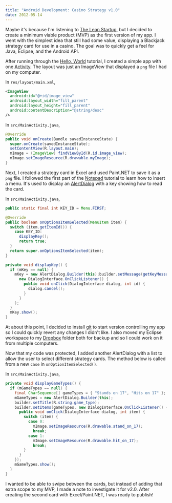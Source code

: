 ```yaml
---
title: "Android Development: Casino Strategy v1.0"
date: 2012-05-14
---
```


Maybe it's because I'm listening to [The Lean Startup](https://www.amazon.com/Lean-Startup-Entrepreneurs-Continuous-Innovation/dp/0307887898/ref=sr_1_1?s=books&ie=UTF8&qid=1337048395&sr=1-1), but I decided to create a minimum viable product (MVP) as the first version of my app. I went with the simplest idea that still had some value, displaying a Blackjack strategy card for use in a casino. The goal was to quickly get a feel for Java, Eclipse, and the Android API.

After running through the [Hello, World](https://developer.android.com/training/basics/firstapp) tutorial, I created a simple app with one [Activity](https://developer.android.com/reference/android/app/Activity.html). The layout was just an ImageView that displayed a `png` file I had on my computer.

In `res/layout/main.xml`,

```xml
<ImageView
  android:id="@+id/image_view"
  android:layout_width="fill_parent"
  android:layout_height="fill_parent"
  android:contentDescription="@string/desc"
/>
```

In `src/MainActivity.java`,

```java
@Override
public void onCreate(Bundle savedInstanceState) {
  super.onCreate(savedInstanceState);
  setContentView(R.layout.main);
  mImage = (ImageView) findViewById(R.id.image_view);
  mImage.setImageResource(R.drawable.myImage);
}
```

Next, I created a strategy card in Excel and used Paint.NET to save it as a `png` file. I followed the first part of the [Notepad](https://developer.android.com/resources/tutorials/notepad/notepad-ex2.html) tutorial to learn how to insert a menu. It's used to display an [AlertDialog](https://developer.android.com/guide/topics/ui/dialogs.html) with a key showing how to read the card.

In `src/MainActivity.java`,

```java
public static final int KEY_ID = Menu.FIRST;

@Override
public boolean onOptionsItemSelected(MenuItem item) {
  switch (item.getItemId()) {
    case KEY_ID:
      displayKey();
      return true;
  }
  return super.onOptionsItemSelected(item);
}

private void displayKey() {
  if (mKey == null) {
    mKey = new AlertDialog.Builder(this);builder.setMessage(getKeyMessageText()).setPositiveButton("Close",
      new DialogInterface.OnClickListener() {
        public void onClick(DialogInterface dialog, int id) {
          dialog.cancel();
        }
      }
    );
  }
  mKey.show();
}
```

At about this point, I decided to install [git](https://git-scm.com/) to start version controlling my app so I could quickly revert any changes I didn't like. I also moved my Eclipse workspace to my [Dropbox](https://www.dropbox.com/) folder both for backup and so I could work on it from multiple computers.

Now that my code was protected, I added another AlertDialog with a list to allow the user to select different strategy cards. The method below is called from a new `case` in `onOptionItemSelected()`.

In `src/MainActivity.java`,

```java
private void displayGameTypes() {
  if (mGameTypes == null) {
    final CharSequence[] gameTypes = { "Stands on 17", "Hits on 17" };
    mGameTypes = new AlertDialog.Builder(this);
    builder.setTitle(R.string.game_type);
    builder.setItems(gameTypes, new DialogInterface.OnClickListener() {
      public void onClick(DialogInterface dialog, int item) {
        switch (item) {
          case 0:
            mImage.setImageResource(R.drawable.stand_on_17);
            break;
          case 1:
            mImage.setImageResource(R.drawable.hit_on_17);
            break;
        }
      }
    });
    mGameTypes.show();
  }
}
```

I wanted to be able to swipe between the cards, but instead of adding that extra scope to my MVP, I made a note to investigate it for v2.0. After creating the second card with Excel/Paint.NET, I was ready to publish!
